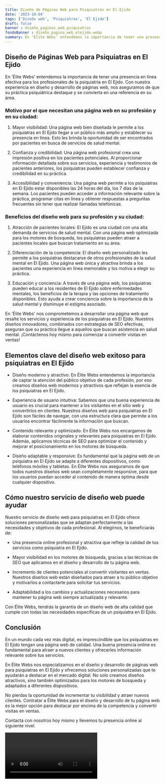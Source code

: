 ```yaml
---
title: Diseño de Páginas Web para Psiquiatras en El Ejido
date: '2023-10-04'
tags: ['Diseño web', 'Psiquiatras', 'El Ejido']
draft: false
banner : diseño_paginas_web_psiquiatras
fondoBanner : diseño_pagina_web_elejido.webp
summary: En 'Élite Webs' entendemos la importancia de tener una presencia en línea efectiva para los profesionales de la psiquiatría en El Ejido. Con nuestra experiencia en diseño y desarrollo de páginas web, nos aseguramos de que su práctica psiquiátrica destaque y se convierta en una referencia en su área.
---
```


## Diseño de Páginas Web para Psiquiatras en El Ejido

En 'Élite Webs' entendemos la importancia de tener una presencia en línea efectiva para los profesionales de la psiquiatría en El Ejido. Con nuestra experiencia en diseño y desarrollo de páginas web, nos aseguramos de que su práctica psiquiátrica destaque y se convierta en una referencia en su área.

### Motivo por el que necesitan una página web en su profesión y en su ciudad:

1. Mayor visibilidad: Una página web bien diseñada le permite a los psiquiatras en El Ejido llegar a un público más amplio y establecer su presencia en línea. Esto les brinda la oportunidad de ser encontrados por pacientes en busca de servicios de salud mental.

2. Confianza y credibilidad: Una página web profesional crea una impresión positiva en los pacientes potenciales. Al proporcionar información detallada sobre sus servicios, experiencia y testimonios de pacientes anteriores, los psiquiatras pueden establecer confianza y credibilidad en su práctica.

3. Accesibilidad y conveniencia: Una página web permite a los psiquiatras en El Ejido estar disponibles las 24 horas del día, los 7 días de la semana. Los pacientes pueden acceder a información relevante sobre la práctica, programar citas en línea y obtener respuestas a preguntas frecuentes sin tener que realizar llamadas telefónicas.

### Beneficios del diseño web para su profesión y su ciudad:

1. Atracción de pacientes locales: El Ejido es una ciudad con una alta demanda de servicios de salud mental. Con una página web optimizada para los motores de búsqueda, los psiquiatras pueden atraer a pacientes locales que buscan tratamiento en su área.

2. Diferenciación de la competencia: El diseño web personalizado les permite a los psiquiatras destacarse de otros profesionales de la salud mental en El Ejido. Una página web única y atractiva brinda a los pacientes una experiencia en línea memorable y los motiva a elegir su práctica.

3. Educación y conciencia: A través de una página web, los psiquiatras pueden educar a los residentes de El Ejido sobre enfermedades mentales, los beneficios de la terapia y las opciones de tratamiento disponibles. Esto ayuda a crear conciencia sobre la importancia de la salud mental y disminuye el estigma asociado.

En 'Élite Webs' nos comprometemos a desarrollar una página web que resalte los servicios y experiencia de los psiquiatras en El Ejido. Nuestros diseños innovadores, combinados con estrategias de SEO efectivas, aseguran que su práctica llegue a aquellos que buscan asistencia en salud mental. ¡Contáctenos hoy mismo para comenzar a convertir visitas en ventas!

<GifSeo />

<Cta />

## Elementos clave del diseño web exitoso para psiquiatras en El Ejido

- Diseño moderno y atractivo: En Élite Webs entendemos la importancia de captar la atención del público objetivo de cada profesión, por eso creamos diseños web modernos y atractivos que reflejan la esencia de los psiquiatras en El Ejido.

- Experiencia de usuario intuitiva: Sabemos que una buena experiencia de usuario es crucial para mantener a los visitantes en el sitio web y convertirlos en clientes. Nuestros diseños web para psiquiatras en El Ejido son fáciles de navegar, con una estructura clara que permite a los usuarios encontrar fácilmente la información que buscan.

- Contenido relevante y optimizado: En Élite Webs nos encargamos de elaborar contenidos originales y relevantes para psiquiatras en El Ejido. Además, aplicamos técnicas de SEO para optimizar el contenido y mejorar el posicionamiento en los motores de búsqueda.

- Diseño adaptable y responsive: Es fundamental que la página web de un psiquiatra en El Ejido se adapte a diferentes dispositivos, como teléfonos móviles y tabletas. En Élite Webs nos aseguramos de que todos nuestros diseños web sean completamente responsive, para que los usuarios puedan acceder al contenido de manera óptima desde cualquier dispositivo.

## Cómo nuestro servicio de diseño web puede ayudar

Nuestro servicio de diseño web para psiquiatras en El Ejido ofrece soluciones personalizadas que se adaptan perfectamente a las necesidades y objetivos de cada profesional. Al elegirnos, te beneficiarás de:

- Una presencia online profesional y atractiva que refleje la calidad de tus servicios como psiquiatra en El Ejido.

- Mayor visibilidad en los motores de búsqueda, gracias a las técnicas de SEO que aplicamos en el diseño y desarrollo de tu página web.

- Incremento de clientes potenciales al convertir visitantes en ventas. Nuestros diseños web están diseñados para atraer a tu público objetivo y motivarlos a contactarte para solicitar tus servicios.

- Adaptabilidad a los cambios y actualizaciones necesarios para mantener tu página web siempre actualizada y relevante.

Con Élite Webs, tendrás la garantía de un diseño web de alta calidad que cumple con todas las necesidades específicas de un psiquiatra en El Ejido.

## Conclusión

En un mundo cada vez más digital, es imprescindible que los psiquiatras en El Ejido tengan una página web de calidad. Una buena presencia online es fundamental para atraer a nuevos clientes y ofrecerles información relevante sobre tus servicios.

En Élite Webs nos especializamos en el diseño y desarrollo de páginas web para psiquiatras en El Ejido y ofrecemos soluciones personalizadas que te ayudarán a destacar en el mercado digital. No solo creamos diseños atractivos, sino también optimizados para los motores de búsqueda y adaptados a diferentes dispositivos.

No pierdas la oportunidad de incrementar tu visibilidad y atraer nuevos clientes. Contratar a Élite Webs para el diseño y desarrollo de tu página web es la mejor opción para destacar por encima de la competencia y convertir visitas en ventas.

Contacta con nosotros hoy mismo y llevemos tu presencia online al siguiente nivel.

<Video />

<CtaBot job='Psiquiatras' city='El Ejido'/>

<Gmaps query='El Ejido+españa+maps' />
